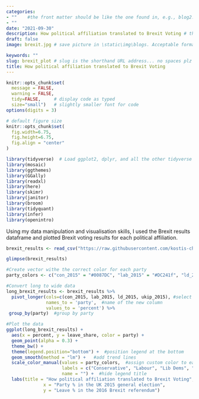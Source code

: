 ```yaml
---
categories:  
- ""    #the front matter should be like the one found in, e.g., blog2.md. It cannot be like the normal Rmd we used
- ""
date: "2021-09-30"
description: How political affiliation translated to Brexit Voting # the title that will show up once someone gets to this page
draft: false
image: brexit.jpg # save picture in \static\img\blogs. Acceptable formats= jpg, jpeg, or png . Your iPhone pics wont work

keywords: ""
slug: brexit_plot # slug is the shorthand URL address... no spaces plz
title: How political affiliation translated to Brexit Voting
---
```


```r
knitr::opts_chunk$set(
  message = FALSE, 
  warning = FALSE, 
  tidy=FALSE,     # display code as typed
  size="small")   # slightly smaller font for code
options(digits = 3)

# default figure size
knitr::opts_chunk$set(
  fig.width=6.75, 
  fig.height=6.75,
  fig.align = "center"
)
```


```r
library(tidyverse)  # Load ggplot2, dplyr, and all the other tidyverse packages
library(mosaic)
library(ggthemes)
library(GGally)
library(readxl)
library(here)
library(skimr)
library(janitor)
library(broom)
library(tidyquant)
library(infer)
library(openintro)
```

Using my data manipulation and visualisation skills, I used the Brexit results dataframe and plotted Brexit voting results for each political affiliation. 

```r
brexit_results <- read_csv("https://raw.githubusercontent.com/kostis-christodoulou/am01/master/data/brexit_results.csv")

glimpse(brexit_results)

```

```r
#Create vector withe the correct color for each party
party_colors <- c("con_2015" = "#0087DC", "lab_2015" = "#DC241f", "ld_2015" = "#FDBB30","ukip_2015"= "#6D3177")

#Convert long to wide data
long_brexit_results <- brexit_results %>% 
  pivot_longer(cols=c(con_2015, lab_2015, ld_2015, ukip_2015), #select party columns
               names_to = 'party',  #name of the new column
               values_to = 'percent') %>% 
 group_by(party)  #group by party

#Plot the data
ggplot(long_brexit_results) +
  aes(x = percent, y = leave_share, color = party) +
  geom_point(alpha = 0.3) +
  theme_bw() +
  theme(legend.position="bottom") +  #position legend at the bottom
  geom_smooth(method = "lm") +   #add trend lines
  scale_color_manual(values = party_colors,  #assign custom color to each party 
                     labels = c("Conservative", "Labour", "Lib Dems", "UKIP"),  #change labels of the legend variable names
                     name = "") +  #hide legend title
  labs(title = "How political affiliation translated to Brexit Voting",
              x = "Party % in the UK 2015 general election",
              y = "Leave % in the 2016 Brexit referendum") 

```